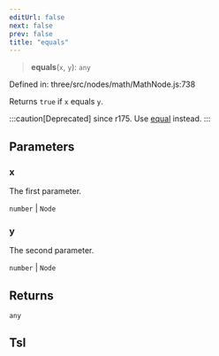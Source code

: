 ```yaml
---
editUrl: false
next: false
prev: false
title: "equals"
---
```


> **equals**(`x`, `y`): `any`

Defined in: three/src/nodes/math/MathNode.js:738

Returns `true` if `x` equals `y`.

:::caution[Deprecated]
since r175. Use [equal](../variables/Three.WebGPU.TSL.equal.html) instead.
:::

## Parameters

### x

The first parameter.

`number` | `Node`

### y

The second parameter.

`number` | `Node`

## Returns

`any`

## Tsl
